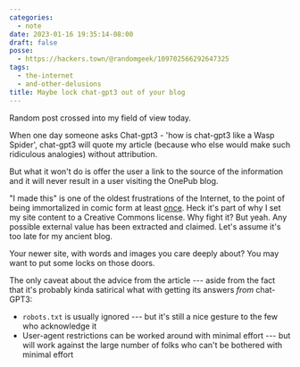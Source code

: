 ```yaml
---
categories:
  - note
date: 2023-01-16 19:35:14-08:00
draft: false
posse:
  - https://hackers.town/@randomgeek/109702566292647325
tags:
  - the-internet
  - and-other-delusions
title: Maybe lock chat-gpt3 out of your blog
---
```


Random post crossed into my field of view today.

<Quote
  from="OnePub"
  title="The threat that chat-gpt3 poses to bloggers"
  cite="https://onepub.dev/Blog?id=jxbxpsdavu&utm_source=reddit&utm_medium=post&utm_campaign=blog">
When one day someone asks Chat-gpt3 - 'how is chat-gpt3 like a Wasp Spider', chat-gpt3 will quote my article (because who else would make such ridiculous analogies) without attribution.

But what it won't do is offer the user a link to the source of the information and it will never result in a user visiting the OnePub blog.
</Quote>

[i-made-this]: https://nedroidcomics.tumblr.com/post/41879001445/the-internet

"I made this" is one of the oldest frustrations of the Internet, to the point of being immortalized in comic form at least [once][i-made-this].
Heck it's part of why I set my site content to a Creative Commons license.
Why fight it?
But yeah.
Any possible external value has been extracted and claimed.
Let's assume it's too late for my ancient blog.

Your newer site, with words and images you care deeply about?
You may want to put some locks on those doors.

The only caveat about the advice from the article --- aside from the fact that
it's probably kinda satirical what with getting its answers *from* chat-GPT3:

* `robots.txt` is usually ignored --- but it's still a nice gesture to the few who acknowledge it
* User-agent restrictions can be worked around with minimal effort --- but will work against the large number of folks who can't be bothered with minimal effort
